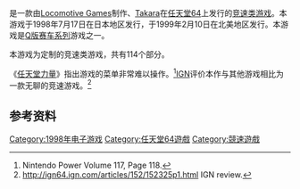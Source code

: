 {{NoteTA
| G1=Games
}}

{{vgname|Q版赛车64|ja=チョロQ64|na=Penny Racers|aka=绍罗Q64}}是一款由[[Locomotive_Games|Locomotive Games]]制作、[[Takara|Takara]]在[[任天堂64|任天堂64]]上发行的[[竞速类游戏|竞速类游戏]]。本游戏于1998年7月17日在日本地区发行，于1999年2月10日在北美地区发行。本游戏是[[Q版赛车系列|Q版赛车系列]]游戏之一。

本游戏为定制的竞速类游戏，共有114个部分。

《[[任天堂力量|任天堂力量]]》指出游戏的菜单非常难以操作。<ref>Nintendo Power Volume 117, Page 118.</ref>[[IGN|IGN]]评价本作与其他游戏相比为一款无聊的竞速游戏。<ref>http://ign64.ign.com/articles/152/152325p1.html {{Wayback|url=http://ign64.ign.com/articles/152/152325p1.html |date=20120207153227 }} IGN review.</ref>

== 参考资料 ==
{{Reflist}}

{{DEFAULTSORT:Choro Q64}}
[[Category:1998年电子游戏|Category:1998年电子游戏]]
[[Category:任天堂64遊戲|Category:任天堂64遊戲]]
[[Category:競速遊戲|Category:競速遊戲]]

{{racing-videogame-stub}}